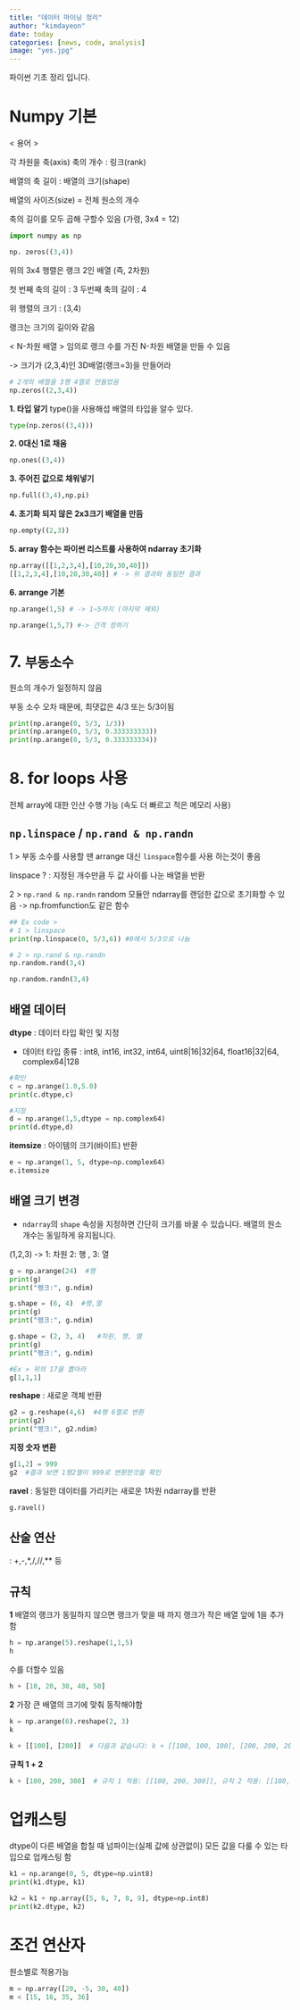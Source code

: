 ```yaml
---
title: "데이터 마이닝 정리"
author: "kimdayeon"
date: today
categories: [news, code, analysis]
image: "yes.jpg"
---
```


파이썬 기초 정리 입니다.

# Numpy 기본

< 용어 >

각 차원을 축(axis)
축의 개수 : 링크(rank)

배열의 축 길이 : 배열의 크기(shape)

배열의 사이즈(size) = 전체 원소의 개수

축의 길이를 모두 곱해 구할수 있음 (가령, 3x4 = 12)


```python
import numpy as np

np. zeros((3,4))
```
위의 3x4 행렬은 랭크 2인 배열 (즉, 2차원)

첫 번째 축의 길이 : 3 두번째 축의 길이 : 4

위 행렬의 크기 : (3,4)

랭크는 크기의 길이와 같음

< N-차원 배열 >
임의로 랭크 수를 가진 N-차원 배열을 만들 수 있음

-> 크기가 (2,3,4)인 3D배열(랭크=3)을 만들어라

```python
# 2개의 배열을 3행 4열로 만들었음
np.zeros((2,3,4))

```
**1. 타입 알기** 
type()을 사용해섭 배열의 타입을 알수 있다.

```python
type(np.zeros((3,4)))

```
**2. 0대신 1로 채움**

```python
np.ones((3,4))
```
**3. 주어진 값으로 채워넣기**

```python
np.full((3,4),np.pi)
``` 
**4. 초기화 되지 않은 2x3크기 배열을 만듬**

```python
np.empty((2,3))
```
**5. array 함수는 파이썬 리스트를 사용하여 ndarray 초기화**
```python
np.array([[1,2,3,4],[10,20,30,40]])
[[1,2,3,4],[10,20,30,40]] # -> 위 결과와 동일한 결과
```

**6. arrange 기본**

```python
np.arange(1,5) # -> 1~5까지 (마지막 제외)

np.arange(1,5,7) #-> 간격 정하기
```


# 7. `부동소수`
원소의 개수가 일정하지 않음

부동 소수 오차 때문에, 최댓값은 4/3 또는 5/3이됨
```python
print(np.arange(0, 5/3, 1/3))
print(np.arange(0, 5/3, 0.333333333))
print(np.arange(0, 5/3, 0.333333334))
 ```


# 8. for loops 사용
 전체 array에 대한 인산 수행 가능 (속도 더 빠르고 적은 메모리 사용)

## `np.linspace` / `np.rand & np.randn`

1 > 부동 소수를 사용할 땐 arrange 대신 `linspace`함수를 사용 하는것이 좋음

linspace ? : 지정된 개수만큼 두 값 사이를 나눈 배열을 반환

2 > `np.rand & np.randn` 
random 모듈안 ndarray를 랜덤한 값으로 초기화할 수 있음
-> np.fromfunction도 같은 함수

```python
## Ex code >
# 1 > linspace
print(np.linspace(0, 5/3,6)) #0에서 5/3으로 나눔
```
```python
# 2 > np.rand & np.randn
np.random.rand(3,4)

np.random.randn(3,4)
```

## 배열 데이터
**dtype** : 데이터 타입 확인 및 지정

* 데이터 타입 종류 : int8, int16, int32, int64, uint8|16|32|64, float16|32|64, complex64|128
```python
#확인
c = np.arange(1.0,5.0)
print(c.dtype,c)

#지정
d = np.arange(1,5,dtype = np.complex64)
print(d.dtype,d)
```
**itemsize** : 아이템의 크기(바이트) 반환

```python
e = np.arange(1, 5, dtype=np.complex64)
e.itemsize
```

## 배열 크기 변경

* `ndarray`의 `shape` 속성을 지정하면 간단히 크기를 바꿀 수 있습니다. 배열의 원소 개수는 동일하게 유지됩니다.

(1,2,3) -> 1: 차원 2: 행 , 3: 열

```python
g = np.arange(24)  #행
print(g)
print("랭크:", g.ndim)
```


```python
g.shape = (6, 4)  #행,열
print(g)
print("랭크:", g.ndim)

```

```python

g.shape = (2, 3, 4)   #차원, 행, 열
print(g)
print("랭크:", g.ndim)

#Ex > 위의 17을 뽑아라
g[1,1,1]
```

**reshape** : 새로운 객체 반환

```python
g2 = g.reshape(4,6)  #4행 6열로 변환
print(g2)
print("랭크:", g2.ndim)
```
**지정 숫자 변환**
```python
g[1,2] = 999
g2  #결과 보면 1행2열이 999로 변환한것을 확인
```
**ravel** : 동일한 데이터를 가리키는 새로운 1차원 ndarray를 반환

```python
g.ravel()
```

## 산술 연산 
: +,-,*,/,//,** 등

## 규칙 
**1** 배열의 랭크가 동일하지 않으면 랭크가 맞을 때 까지 랭크가 작은 배열 앞에 1을 추가함
```python
h = np.arange(5).reshape(1,1,5)
h
```
수를 더할수 있음
```python
h + [10, 20, 30, 40, 50]  
```

**2**
가장 큰 배열의 크기에 맞춰 동작해야함
```python
k = np.arange(6).reshape(2, 3)
k
```
```python
k + [[100], [200]]  # 다음과 같습니다: k + [[100, 100, 100], [200, 200, 200]]
```
**규칙 1 + 2**
```python
k + [100, 200, 300]  # 규칙 1 적용: [[100, 200, 300]], 규칙 2 적용: [[100, 200, 300], [100, 200, 300]]
```

# 업캐스팅
dtype이 다른 배열을 합칠 때 넘파이는(실제 값에 상관없이) 모든 값을 다룰 수 있는 타입으로 업캐스팅 함

```python
k1 = np.arange(0, 5, dtype=np.uint8)  
print(k1.dtype, k1)
```

```python
k2 = k1 + np.array([5, 6, 7, 8, 9], dtype=np.int8)
print(k2.dtype, k2)
```

#  조건 연산자
원소별로 적용가능
```python
m = np.array([20, -5, 30, 40])
m < [15, 16, 35, 36]
```
